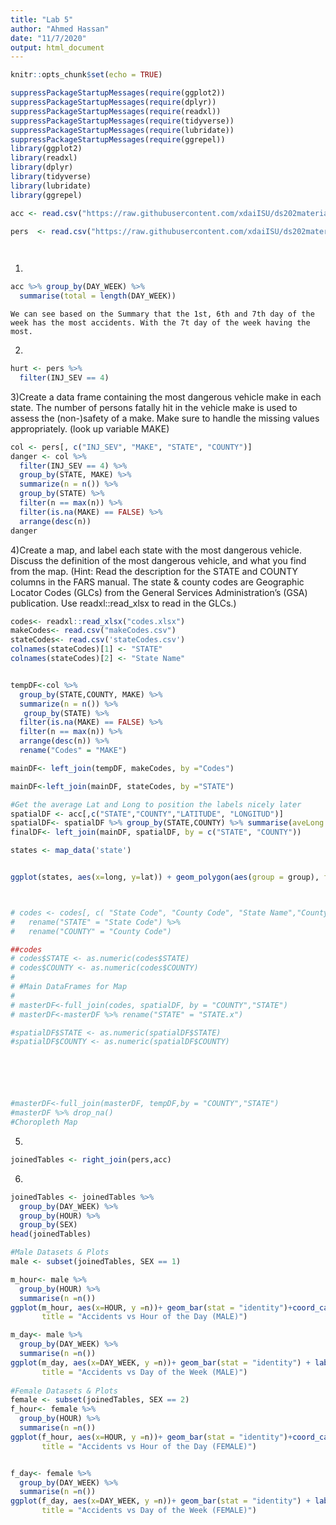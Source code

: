 ```yaml
---
title: "Lab 5"
author: "Ahmed Hassan"
date: "11/7/2020"
output: html_document
---
```


```r
knitr::opts_chunk$set(echo = TRUE)
```

```r
suppressPackageStartupMessages(require(ggplot2))
suppressPackageStartupMessages(require(dplyr))
suppressPackageStartupMessages(require(readxl))
suppressPackageStartupMessages(require(tidyverse))
suppressPackageStartupMessages(require(lubridate))
suppressPackageStartupMessages(require(ggrepel))
library(ggplot2)
library(readxl)
library(dplyr)
library(tidyverse)
library(lubridate)
library(ggrepel)

acc <- read.csv("https://raw.githubusercontent.com/xdaiISU/ds202materials/master/hwlabs/fars2017/accident.csv", stringsAsFactors = FALSE)

pers  <- read.csv("https://raw.githubusercontent.com/xdaiISU/ds202materials/master/hwlabs/fars2017/person.csv", stringsAsFactors = FALSE)

  
```

1)
```r
acc %>% group_by(DAY_WEEK) %>% 
  summarise(total = length(DAY_WEEK))
```
```
We can see based on the Summary that the 1st, 6th and 7th day of the week has the most accidents. With the 7t day of the week having the most. 
```

2)
```r
hurt <- pers %>% 
  filter(INJ_SEV == 4)

```

3)Create a data frame containing the most dangerous vehicle make in each state. The number of persons fatally hit in the vehicle make is used to assess the (non-)safety of a make. Make sure to handle the missing values appropriately. (look up variable MAKE)

```r
col <- pers[, c("INJ_SEV", "MAKE", "STATE", "COUNTY")]
danger <- col %>%
  filter(INJ_SEV == 4) %>%
  group_by(STATE, MAKE) %>%
  summarize(n = n()) %>%
  group_by(STATE) %>%
  filter(n == max(n)) %>%
  filter(is.na(MAKE) == FALSE) %>%
  arrange(desc(n))
danger

```

4)Create a map, and label each state with the most dangerous vehicle. Discuss the definition of the most dangerous vehicle, and what you find from the map. (Hint: Read the description for the STATE and COUNTY columns in the FARS manual. The state & county codes are Geographic Locator Codes (GLCs) from the General Services Administration’s (GSA) publication. Use readxl::read_xlsx to read in the GLCs.)
```r

codes<- readxl::read_xlsx("codes.xlsx")
makeCodes<- read.csv("makeCodes.csv")
stateCodes<- read.csv('stateCodes.csv')
colnames(stateCodes)[1] <- "STATE"
colnames(stateCodes)[2] <- "State Name"


tempDF<-col %>% 
  group_by(STATE,COUNTY, MAKE) %>% 
  summarize(n = n()) %>% 
   group_by(STATE) %>%
  filter(is.na(MAKE) == FALSE) %>%
  filter(n == max(n)) %>% 
  arrange(desc(n)) %>% 
  rename("Codes" = "MAKE")

mainDF<- left_join(tempDF, makeCodes, by ="Codes")

mainDF<-left_join(mainDF, stateCodes, by ="STATE")

#Get the average Lat and Long to position the labels nicely later
spatialDF <- acc[,c("STATE","COUNTY","LATITUDE", "LONGITUD")]
spatialDF<- spatialDF %>% group_by(STATE,COUNTY) %>% summarise(aveLong = (min(LONGITUD) + max(LONGITUD))/2, aveLat = (min(LATITUDE) + max(LATITUDE))/2)
finalDF<- left_join(mainDF, spatialDF, by = c("STATE", "COUNTY"))

states <- map_data('state')


ggplot(states, aes(x=long, y=lat)) + geom_polygon(aes(group = group), fill = "white", colour = "grey50") + geom_text(data = finalDF, aes(x=aveLong, y= aveLat, label = Make)) +coord_cartesian(xlim=c(-130,-60), ylim =c(20,50))



# codes <- codes[, c( "State Code", "County Code", "State Name","County Name")] %>%
#   rename("STATE" = "State Code") %>% 
#   rename("COUNTY" = "County Code")

##codes
# codes$STATE <- as.numeric(codes$STATE)
# codes$COUNTY <- as.numeric(codes$COUNTY)
# 
# #Main DataFrames for Map
# 
# masterDF<-full_join(codes, spatialDF, by = "COUNTY","STATE")
# masterDF<-masterDF %>% rename("STATE" = "STATE.x")

#spatialDF$STATE <- as.numeric(spatialDF$STATE)
#spatialDF$COUNTY <- as.numeric(spatialDF$COUNTY)






#masterDF<-full_join(masterDF, tempDF,by = "COUNTY","STATE")
#masterDF %>% drop_na()
#Choropleth Map

```

5)
```r

joinedTables <- right_join(pers,acc)

```
6)
```r
joinedTables <- joinedTables %>%
  group_by(DAY_WEEK) %>%
  group_by(HOUR) %>%
  group_by(SEX)
head(joinedTables)

#Male Datasets & Plots
male <- subset(joinedTables, SEX == 1)

m_hour<- male %>% 
  group_by(HOUR) %>% 
  summarise(n =n()) 
ggplot(m_hour, aes(x=HOUR, y =n))+ geom_bar(stat = "identity")+coord_cartesian(xlim=c(0,25))+ labs(x="Hour of Day", y = "Number of male Accidents",
       title = "Accidents vs Hour of the Day (MALE)")

m_day<- male %>% 
  group_by(DAY_WEEK) %>% 
  summarise(n =n())
ggplot(m_day, aes(x=DAY_WEEK, y =n))+ geom_bar(stat = "identity") + labs(x="Day of the Week", y = "Number of male Accidents",
       title = "Accidents vs Day of the Week (MALE)")
  
#Female Datasets & Plots
female <- subset(joinedTables, SEX == 2)
f_hour<- female %>% 
  group_by(HOUR) %>% 
  summarise(n =n())
ggplot(f_hour, aes(x=HOUR, y =n))+ geom_bar(stat = "identity")+coord_cartesian(xlim=c(0,24)) + labs(x="Hour of Day", y = "Number of female Accidents",
       title = "Accidents vs Hour of the Day (FEMALE)")


f_day<- female %>% 
  group_by(DAY_WEEK) %>% 
  summarise(n =n())
ggplot(f_day, aes(x=DAY_WEEK, y =n))+ geom_bar(stat = "identity") + labs(x="Day of the Week", y = "Number of female Accidents",
       title = "Accidents vs Day of the Week (FEMALE)")
  



```

